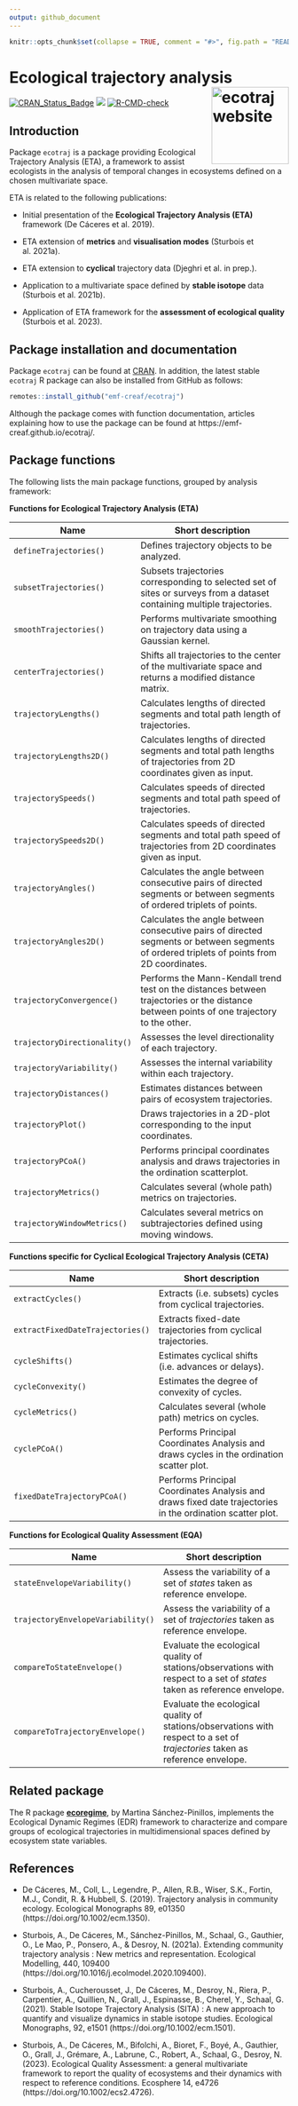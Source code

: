 ```yaml
---
output: github_document
---
```


```r
knitr::opts_chunk$set(collapse = TRUE, comment = "#>", fig.path = "README-")
```


# Ecological trajectory analysis <a href="https://emf-creaf.github.io/ecotraj/"><img src="man/figures/logo.png" align="right" height="139" alt="ecotraj website" /></a>

  [![CRAN\_Status\_Badge](http://www.r-pkg.org/badges/version/ecotraj)](https://cran.r-project.org/package=ecotraj)
  [![](https://cranlogs.r-pkg.org/badges/ecotraj)](https://cran.rstudio.com/web/packages/ecotraj/index.html)
[![R-CMD-check](https://github.com/emf-creaf/ecotraj/workflows/R-CMD-check/badge.svg)](https://github.com/emf-creaf/ecotraj/actions)

## Introduction

Package `ecotraj` is a package providing Ecological Trajectory Analysis (ETA), a framework to assist ecologists in the analysis of temporal changes in ecosystems defined on a chosen multivariate space. 

ETA is related to the following publications:

* Initial presentation of the **Ecological Trajectory Analysis (ETA)** framework (De Cáceres et al. 2019).

* ETA extension of **metrics** and **visualisation modes** (Sturbois et al. 2021a). 

* ETA extension to **cyclical** trajectory data (Djeghri et al. in prep.).

* Application to a multivariate space defined by **stable isotope** data (Sturbois et al. 2021b).

* Application of ETA framework for the **assessment of ecological quality** (Sturbois et al. 2023).

## Package installation and documentation

Package `ecotraj` can be found at [CRAN](https://cran.r-project.org/package=ecotraj). In addition, the latest stable `ecotraj` R package can also be installed from GitHub as follows:

```r
remotes::install_github("emf-creaf/ecotraj")
```

Although the package comes with function documentation, articles explaining how to use the package can be found at https://emf-creaf.github.io/ecotraj/.

## Package functions

The following lists the main package functions, grouped by analysis framework:

**Functions for Ecological Trajectory Analysis (ETA)**

| Name | Short description      |
|------|------------------------|
| `defineTrajectories()` | Defines trajectory objects to be analyzed. |
| `subsetTrajectories()` | Subsets trajectories corresponding to selected set of sites or surveys from a dataset containing multiple trajectories.  |
| `smoothTrajectories()` | Performs multivariate smoothing on trajectory data using a Gaussian kernel. |
| `centerTrajectories()` | Shifts all trajectories to the center of the multivariate space and returns a modified distance matrix.  |
| `trajectoryLengths()` | Calculates lengths of directed segments and total path length of trajectories.       |
| `trajectoryLengths2D()` | Calculates lengths of directed segments and total path lengths of trajectories from 2D coordinates given as input. |
| `trajectorySpeeds()` | Calculates speeds of directed segments and total path speed of trajectories.  |
| `trajectorySpeeds2D()` | Calculates speeds of directed segments and total path speed of trajectories from 2D coordinates given as input. |
| `trajectoryAngles()` |  Calculates the angle between consecutive pairs of directed segments or between segments of ordered triplets of points.     |
| `trajectoryAngles2D()` |   Calculates the angle between consecutive pairs of directed segments or between segments of ordered triplets of points from 2D coordinates.     |
| `trajectoryConvergence()` |  Performs the Mann-Kendall trend test on the distances between trajectories or the distance between points of one trajectory to the other. |
| `trajectoryDirectionality()` | Assesses the level directionality of each trajectory. |
| `trajectoryVariability()` |    Assesses the internal variability within each trajectory.    |
| `trajectoryDistances()` |  Estimates distances between pairs of ecosystem trajectories.  |
| `trajectoryPlot()` | Draws trajectories in a 2D-plot corresponding to the input coordinates.       |
| `trajectoryPCoA()` | Performs principal coordinates analysis and draws trajectories in the ordination scatterplot.            |
| `trajectoryMetrics()` | Calculates several (whole path) metrics on trajectories. |
| `trajectoryWindowMetrics()` | Calculates several metrics on subtrajectories defined using moving windows. |

**Functions specific for Cyclical Ecological Trajectory Analysis (CETA)**


| Name | Short description      |
|------|------------------------|
| `extractCycles()` | Extracts (i.e. subsets) cycles from cyclical trajectories.        |
| `extractFixedDateTrajectories()` | Extracts fixed-date trajectories from cyclical trajectories.  |
| `cycleShifts()` |  Estimates cyclical shifts (i.e. advances or delays). |
| `cycleConvexity()` |  Estimates the degree of convexity of cycles.     |
| `cycleMetrics()` | Calculates several (whole path) metrics on cycles. |
| `cyclePCoA()` | Performs Principal Coordinates Analysis and draws cycles in the ordination scatter plot.    |
| `fixedDateTrajectoryPCoA()` | Performs Principal Coordinates Analysis and draws fixed date trajectories in the ordination scatter plot.    |

**Functions for Ecological Quality Assessment (EQA)**

| Name | Short description      |
|------|------------------------|
| `stateEnvelopeVariability()` |  Assess the variability of a set of *states* taken as reference envelope.            |
| `trajectoryEnvelopeVariability()` |   Assess the variability of a set of *trajectories* taken as reference envelope. |
| `compareToStateEnvelope()` |  Evaluate the ecological quality of stations/observations with respect to a set of *states* taken as reference envelope.    |
| `compareToTrajectoryEnvelope()` | Evaluate the ecological quality of stations/observations with respect to a set of *trajectories* taken as reference envelope.      |


## Related package

The R package [**ecoregime**](https://mspinillos.github.io/ecoregime/), by Martina Sánchez-Pinillos, implements the Ecological Dynamic Regimes (EDR) framework to characterize and compare groups of ecological trajectories in multidimensional spaces defined by ecosystem state variables.

## References

+ De Cáceres, M., Coll, L., Legendre, P., Allen, R.B., Wiser, S.K., Fortin, M.J., Condit, R. & Hubbell, S. (2019). Trajectory analysis in community ecology. Ecological Monographs 89, e01350 (https://doi.org/10.1002/ecm.1350).

+ Sturbois, A., De Cáceres, M., Sánchez-Pinillos, M., Schaal, G., Gauthier, O., Le Mao, P., Ponsero, A., & Desroy, N. (2021a). Extending community trajectory analysis : New metrics and representation. Ecological Modelling, 440, 109400 (https://doi.org/10.1016/j.ecolmodel.2020.109400).

+ Sturbois, A., Cucherousset, J., De Cáceres, M., Desroy, N., Riera, P., Carpentier, A., Quillien, N., Grall,
J., Espinasse, B., Cherel, Y., Schaal, G. (2021). Stable Isotope Trajectory Analysis (SITA) : A new approach to quantify and visualize dynamics in stable isotope studies. Ecological Monographs, 92, e1501  (https://doi.org/10.1002/ecm.1501). 

+ Sturbois, A., De Cáceres, M., Bifolchi, A., Bioret, F., Boyé, A., Gauthier, O., Grall, J., Grémare, A., Labrune, C., Robert, A., Schaal, G., Desroy, N. (2023). Ecological Quality Assessment: a general multivariate framework to report the quality of ecosystems and their dynamics with respect to reference conditions. Ecosphere 14, e4726 (https://doi.org/10.1002/ecs2.4726).
